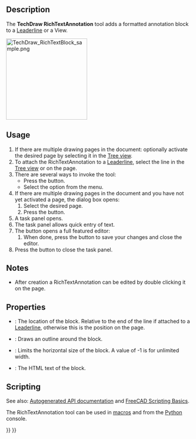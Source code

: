 <languages/>
<translate>

<!--T:16-->
{{Docnav
|[[TechDraw_LeaderLine|LeaderLine]]
|[[TechDraw_CosmeticVertex|CosmeticVertex]]
|[[TechDraw_Workbench|TechDraw]]
|IconL=TechDraw_LeaderLine.svg
|IconR=TechDraw_CosmeticVertex.svg
|IconC=Workbench_TechDraw.svg
}}

<!--T:1-->
{{GuiCommand
|Name=TechDraw RichTextAnnotation
|MenuLocation=TechDraw → Annotations → Insert Rich Text Annotations
|Workbenches=[[TechDraw_Workbench|TechDraw]]
|Version=0.19
|SeeAlso=[[TechDraw_Annotation|TechDraw Annotation]]
}}

==Description== <!--T:2-->

<!--T:8-->
The '''TechDraw RichTextAnnotation''' tool adds a formatted annotation block to a [[TechDraw_LeaderLine|Leaderline]] or a View.

</translate>
[[Image:TechDraw_RichTextBlock_sample.png|220px]]
<translate>
<!--T:9-->
{{Caption|Stand alone RichTextAnnotation}}

==Usage== <!--T:3-->

<!--T:10-->
# If there are multiple drawing pages in the document: optionally activate the desired page by selecting it in the [[Tree_view|Tree view]].
# To attach the RichTextAnnotation to a [[TechDraw_LeaderLine|Leaderline]], select the line in the [[Tree_view|Tree view]] or on the page.
# There are several ways to invoke the tool:
#* Press the {{Button|[[Image:TechDraw_RichTextAnnotation.svg|16px]] [[TechDraw_RichTextAnnotation|Insert Rich Text Annotation]]}} button.
#* Select the {{MenuCommand|TechDraw → Annotations → [[Image:TechDraw_RichTextAnnotation.svg|16px]] Insert Rich Text Annotation}} option from the menu.
# If there are multiple drawing pages in the document and you have not yet activated a page, the {{MenuCommand|Page Chooser}} dialog box opens:
## Select the desired page.
## Press the {{Button|OK}} button.
# A task panel opens.
# The task panel allows quick entry of text.
# The {{Button|Start Rich Text Editor}} button opens a full featured editor:
## When done, press the {{Button|[[Image:Document-save.svg|16px]]}} button to save your changes and close the editor.
# Press the {{Button|OK}} button to close the task panel.

==Notes== <!--T:18-->

<!--T:21-->
* After creation a RichTextAnnotation can be edited by double clicking it on the page.

==Properties== <!--T:19-->

<!--T:20-->
* {{PropertyData|X,Y}}: The location of the block. Relative to the end of the line if attached to a [[TechDraw_LeaderLine|Leaderline]], otherwise this is the position on the page.
* {{PropertyData|ShowFrame}}: Draws an outline around the block.
* {{PropertyData|MaxWidth}}: Limits the horizontal size of the block. A value of -1 is for unlimited width.
* {{PropertyData|AnnoText}}: The HTML text of the block.

==Scripting== <!--T:6-->

<!--T:12-->
See also: [https://freecad.github.io/SourceDoc/ Autogenerated API documentation] and [[FreeCAD_Scripting_Basics|FreeCAD Scripting Basics]].

<!--T:13-->
The RichTextAnnotation tool can be used in [[Macros|macros]] and from the [[Python|Python]] console.

</translate>
{{Code|code=
myPage = FreeCAD.ActiveDocument().Page
myBase = FreeCAD.ActiveDocument().View
blockObj = FreeCAD.ActiveDocument.addObject('TechDraw::DrawRichAnno','DrawRichAnno')
FreeCAD.activeDocument().myPage.addView(blockObj)
blockObj.X = 5
blockObj.Y = 5
blockObj.AnnoText = myHTMLText
}}
<translate>


<!--T:17-->
{{Docnav
|[[TechDraw_LeaderLine|LeaderLine]]
|[[TechDraw_CosmeticVertex|CosmeticVertex]]
|[[TechDraw_Workbench|TechDraw]]
|IconL=TechDraw_LeaderLine.svg
|IconR=TechDraw_CosmeticVertex.svg
|IconC=Workbench_TechDraw.svg
}}

</translate>
{{TechDraw Tools navi{{#translation:}}}}
{{Userdocnavi{{#translation:}}}}
{{clear}}